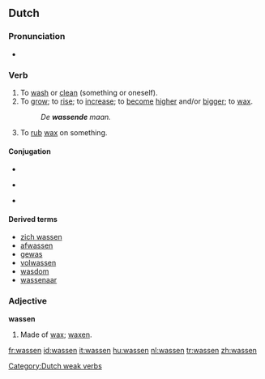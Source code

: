 ==Dutch==

===Pronunciation===
*{{audio|Nl-wassen.ogg|audio}}

===Verb===
{{infl|nl|verb|past |[[waste]] or [[wies]]|past participle|[[gewassen]] or [[gewast]]|see conjugation below}}
# To [[wash]] or [[clean]] (something or oneself).
# To [[grow]]; to [[rise]]; to [[increase]]; to [[become]] [[high]]er and/or [[big]]ger; to [[wax]].
#:''De '''wassende''' maan.''
# To [[rub]] [[wax]] on something.

====Conjugation====
* {{sense|to wash|to clean}}
{{nl-verb-table|was|wast|waste|wasten|gewassen}}

* {{sense|to grow|to rise|to increase}}
{{nl-verb-table|was|wast|wies|wiesen|gewassen}}

* {{sense|to rub wax on something}}
{{nl-verb-table|was|wast|waste|wasten|gewast}}

====Derived terms====
{{top4}}
* [[zich wassen]]
* [[afwassen]]
* [[gewas]]
* [[volwassen]]
* [[wasdom]]
* [[wassenaar]]
{{bottom}}

===Adjective===
'''wassen'''
# Made of [[wax]]; [[waxen]].

[[Category:Dutch weak verbs]]

[[fr:wassen]]
[[id:wassen]]
[[it:wassen]]
[[hu:wassen]]
[[nl:wassen]]
[[tr:wassen]]
[[zh:wassen]]